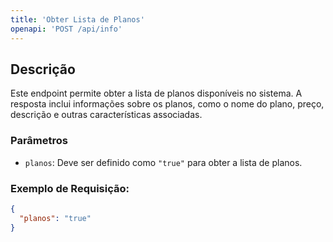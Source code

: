```yaml
---
title: 'Obter Lista de Planos'
openapi: 'POST /api/info'
---
```


## Descrição

Este endpoint permite obter a lista de planos disponíveis no sistema. A resposta inclui informações sobre os planos, como o nome do plano, preço, descrição e outras características associadas.

### Parâmetros

* `planos`: Deve ser definido como `"true"` para obter a lista de planos.

### Exemplo de Requisição:

```json
{
  "planos": "true"
}
